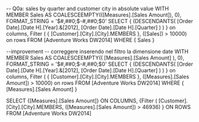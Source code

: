 -- Q0a: sales by quarter and customer city in absolute value
WITH		
	MEMBER Sales AS COALESCEEMPTY(([Measures].[Sales Amount]), 0), FORMAT_STRING = '$#,##0;$-#,##0;$0'
SELECT
	{ (DESCENDANTS( [Order Date].[Date H].[Year].&[2012], [Order Date].[Date H].[Quarter] ) ) } on columns,
	Filter ( { [Customer].[City].[City].MEMBERS }, ([Sales]) > 10000) on rows
FROM [Adventure Works DW2014]
WHERE { Sales }

--improvement  -- correggere inserendo nel filtro la dimensione date
WITH		
	MEMBER Sales AS COALESCEEMPTY(( [Measures].[Sales Amount] ), 0), FORMAT_STRING = '$#,##0;$-#,##0;$0'
SELECT
	{ (DESCENDANTS( [Order Date].[Date H].[Year].&[2012], [Order Date].[Date H].[Quarter] ) ) } on columns,
	Filter ( { [Customer].[City].[City].MEMBERS }, ([Measures].[Sales Amount]) > 10000) on rows
FROM [Adventure Works DW2014]
WHERE { [Measures].[Sales Amount] }


SELECT
     {[Measures].[Sales Amount]} ON COLUMNS,
     {Filter (
         [Customer].[City].[City].MEMBERS,
         ([Measures].[Sales Amount]) > 46936)
      } ON ROWS
FROM
    [Adventure Works DW2014]